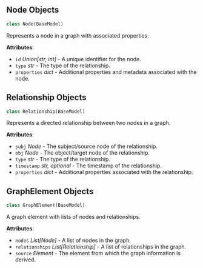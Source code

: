 <a id="camel.storages.graph_storages.graph_element"></a>

<a id="camel.storages.graph_storages.graph_element.Node"></a>

## Node Objects

```python
class Node(BaseModel)
```

Represents a node in a graph with associated properties.

**Attributes**:

- `id` _Union[str, int]_ - A unique identifier for the node.
- `type` _str_ - The type of the relationship.
- `properties` _dict_ - Additional properties and metadata associated with
  the node.

<a id="camel.storages.graph_storages.graph_element.Relationship"></a>

## Relationship Objects

```python
class Relationship(BaseModel)
```

Represents a directed relationship between two nodes in a graph.

**Attributes**:

- `subj` _Node_ - The subject/source node of the relationship.
- `obj` _Node_ - The object/target node of the relationship.
- `type` _str_ - The type of the relationship.
- `timestamp` _str, optional_ - The timestamp of the relationship.
- `properties` _dict_ - Additional properties associated with the
  relationship.

<a id="camel.storages.graph_storages.graph_element.GraphElement"></a>

## GraphElement Objects

```python
class GraphElement(BaseModel)
```

A graph element with lists of nodes and relationships.

**Attributes**:

- `nodes` _List[Node]_ - A list of nodes in the graph.
- `relationships` _List[Relationship]_ - A list of relationships in the
  graph.
- `source` _Element_ - The element from which the graph information is
  derived.

